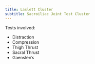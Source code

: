 ```yaml
---
title: Laslett Cluster
subtitle: Sacroiliac Joint Test Cluster
---
```



Tests involved: 

- Distraction
- Compression
- Thigh Thrust
- Sacral Thrust
- Gaenslen's

